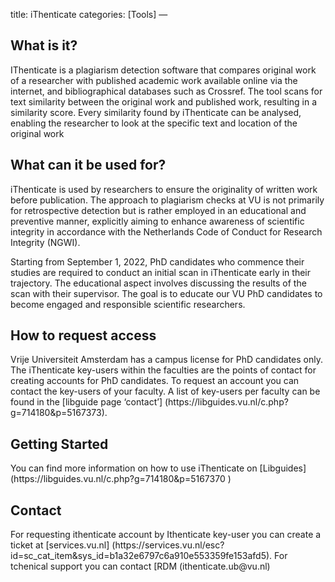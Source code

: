 title: iThenticate
categories: [Tools]
---

## What is it?
IThenticate is a plagiarism detection software that compares original work of a researcher with published academic work available online via the internet, and bibliographical databases such as Crossref. The tool scans for text similarity between the original work and published work, resulting in a similarity score. Every similarity found by iThenticate can be analysed, enabling the researcher to look at the specific text and location of the original work

## What can it be used for?
iThenticate is used by researchers to ensure the originality of written work before publication. The approach to plagiarism checks at VU is not primarily for retrospective detection but is rather employed in an educational and preventive manner, explicitly aiming to enhance awareness of scientific integrity in accordance with the Netherlands Code of Conduct for Research Integrity (NGWI).

Starting from September 1, 2022, PhD candidates who commence their studies are required to conduct an initial scan in iThenticate early in their trajectory. The educational aspect involves discussing the results of the scan with their supervisor. The goal is to educate our VU PhD candidates to become engaged and responsible scientific researchers.

## How to request access
Vrije Universiteit Amsterdam has a campus license for PhD candidates only. The iThenticate key-users within the faculties are the points of contact for creating accounts for PhD candidates. To request an account you can contact the key-users of your faculty. A list of key-users per faculty can be found in the [libguide page ‘contact’] (https://libguides.vu.nl/c.php?g=714180&p=5167373).

## Getting Started
You can find more information on how to use iThenticate on [Libguides] (https://libguides.vu.nl/c.php?g=714180&p=5167370 )

## Contact
For requesting ithenticate account by Ithenticate key-user you can create a ticket at [services.vu.nl] (https://services.vu.nl/esc?id=sc_cat_item&sys_id=b1a32e6797c6a910e553359fe153afd5).
For tchenical support you can contact [RDM (ithenticate.ub@vu.nl)
